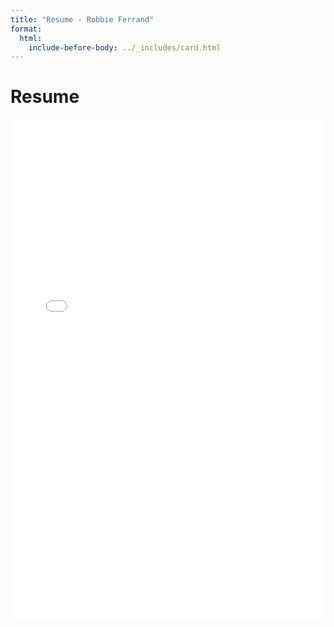 ```yaml
---
title: "Resume - Robbie Ferrand"
format:
  html:
    include-before-body: ../_includes/card.html
---
```


<div id="page-content">
<h1> Resume </h1>
<iframe 
    src="../assets/RobbieFerrand_Resume.pdf" 
    style="width: 100%; height: 800px; border: none;">
</iframe>
</div>